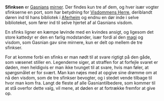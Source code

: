 {{title:Sfinks}}
{{author:Laura Holmegaard}}
{{timestamp:2011-01-21T13:32:20Z}}
{{copyright:Sfinks}}
'''Sfinksen''' er [[Gasnian|Gasnians]] [[mirner]]. Der findes kun tre af dem, og hver især vogter sfinkserne en port, som har betydning for [[Visdommens Herre]], deriblandt døren ind til hans bibliotek i [[Aferheim]] og endnu en dør inde i selve biblioteket, som fører ind til selve hjertet af al Gasnians visdom.

En sfinks ligner en kæmpe løvinde med en kvindes ansigt, og ligesom det store kattedyr er den en farlig modstander, især fordi al den [[magi]] og visdom, som Gasnian gav sine mirnere, kun er delt op mellem de tre sfinkser.

For at komme forbi en sfinks er man nødt til at svare rigtigt på den gåde, som væsenet stiller en. Legenderne siger, at straffen for at forfejle svaret er døden, men heldigvis er man ikke tvunget til at svare, hvis man føler, at spørgsmålet er for svært. Man kan nøjes med at opgive sine drømme om at nå den visdom, som de tre sfinkser bevogter, og i stedet vende tilbage til hvor man kom fra. Langt de fleste af alle Gasniantilbedere, som kommer til at stå overfor dette valg, vil mene, at døden er at fortrække fremfor at give op.